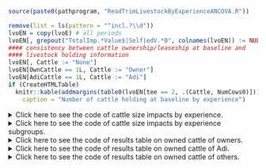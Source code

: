 ```r
source(paste0(pathprogram, "ReadTrimLivestockByExperienceANCOVA.R"))
```
```r
remove(list = ls(pattern = "^incl.?\\d"))
lvoEN = copy(lvoE) # all periods
lvoEN[, grepout("TotalImp.*Value$|Self|edV.*0", colnames(lvoEN)) := NULL]
#### consistency between cattle ownership/leaseship at baseline and 
#### livestock holding information
lvoEN[, Cattle := "None"]
lvoEN[OwnCattle == 1L, Cattle := "Owner"]
lvoEN[AdiCattle == 1L, Cattle := "Adi"]
if (CreateHTMLTable)
  knitr::kable(addmargins(table0(lvoEN[tee == 2, .(Cattle, NumCows0)])), 
    caption = "Number of cattle holding at baseline by experience")
```

<details><summary>Click here to see the code of cattle size impacts by experience.</summary>
```r
source(paste0(pathprogram, "ReadTrimLivestockByExperienceANCOVA.R"))
remove(list = ls(pattern = "^incl.?\\d"))
lvoEN = copy(lvoE) # all periods
lvo3EN = copy(lvo3E) # period 4 only
lvoEN[, grepout("TotalImp.*Value$|Self|edV.*0", colnames(lvoEN)) := NULL]
lvo3EN[, grepout("TotalImp.*Value$|Self|edV.*0", colnames(lvo3EN))  := NULL]
#### consistency between cattle ownership/leaseship 
#### at baseline and livestock holding information
lvoEN[, Cattle := "None"]
lvoEN[OwnCattle == 1L, Cattle := "Own"]
lvoEN[AdiCattle == 1L, Cattle := "Adi"]
addmargins(table0(lvoEN[tee == 2, .(Cattle, NumCows0)]))
FileName <- "NumCowsExperience"
FileNameHeader <- c("", "PovertyStatus", "Attributes",
  "TimeVarying", "TimeVaryingAttributes",
  "TimeVaryingPovertyStatus", "TimeVaryingPovertyStatusAttributes")
regsuffixes <- c("", "P", "a", "T", "Ta", "TP", "TPa")
listheader <- paste0("nae", regsuffixes)
source(paste0(pathprogram, "NumCowsExperienceCovariateSelectionANCOVA2.R"))
jay <- max(as.numeric(gsub("incl", "", ls(pattern = "^incl\\d"))))
DataToUse1 <- DataToUse2 <- rep("lvoEN", 7)
Addseparatingcols <- NULL; Separatingcolwidth <- NULL
Separatingcoltitle <- NULL
Regressands <- rep("NumCows", jay)
tableboxwidth <- 4.5
exclheader <- paste0("excl", regsuffixes)
inclheader <- gsub("ex", "in", exclheader)
dig.depmean <- 0
AddMeanStdColumn <- UseRawDataForDestat <- T
source(paste0(pathprogram, "ANCOVAEstimationFile3.R"))
```
</details>
<details><summary>Click here to see the code of cattle size impacts by experience subgroups.</summary>
```r
FileName0 <- "NumCowsByExperience"
Regressands <- rep("NumCows", 7)
DataToUse1 <- rep("lvoEN", 7)
DataToUse2 <- rep("lvoE3N", 7)
FileNameHeader <- c("", "PovertyStatus", "Attributes",
    "TimeVarying", "TimeVaryingAttributes")
regsuffixes <- c("", "P", "a", "T", "Ta")
listheader <- paste0("cowE", regsuffixes)
exclheader <- paste0("excl", regsuffixes)
inclheader <- gsub("ex", "in", exclheader)
dig.depmean <- 2
if (any(grepl("NumCowsOwnedAtRd1", colnames(lvoEN)))) 
  setnames(lvoEN, "NumCowsOwnedAtRd1", "NumCows0")
#### numcows subsample by experience: own, adi, none
lvoENo <- lvoEN[OwnCattle == 1L, ]
lvoENa <- lvoEN[AdiCattle == 1L, ]
lvoENn <- lvoEN[!(OwnCattle == 1L | AdiCattle == 1L), ]
lvo3ENo <- lvo3EN[OwnCattle == 1L, ]
lvo3ENa <- lvo3EN[AdiCattle == 1L, ]
lvo3ENn <- lvo3EN[!(OwnCattle == 1L | AdiCattle == 1L), ]
Addseparatingcols <- NULL; Separatingcolwidth <- NULL
Separatingcoltitle <- NULL
tableboxwidth <- 4.5
dig.depmean <- 0
for (mm in c("a", "o", "n"))
{
  CreateHTMLTable <- T
  listheader <- paste0("cowE", mm, regsuffixes)
  FileName <- paste0(FileName0, mm)
  if (mm == "o") 
    source(paste0(pathprogram, 
      "NumCowsByExperienceForOwnCovariateSelectionANCOVA2.R")) else
    source(paste0(pathprogram, 
      "NumCowsByExperienceForAdiNoneCovariateSelectionANCOVA2.R"))
  jay <- max(as.numeric(gsub("incl", "", ls(pattern = "^incl\\d"))))
  DataToUse1 <- rep(paste0("lvoEN", mm), jay)
  DataToUse2 <- rep(paste0("lvo3EN", mm), jay)
  exclheader <- paste0("excl", regsuffixes)
  inclheader <- gsub("ex", "in", exclheader)
  AddMeanStdColumn <- UseRawDataForDestat <- T
  source(paste0(pathprogram, "ANCOVAEstimationFile3.R"))
}
centerBox <- 1.1
for (k in 1:length(listheader)) {
  etba <- get(paste0("etba", k)) # adi subsample
  etbo <- get(paste0("etbo", k)) # own subsample
  etbn <- get(paste0("etbn", k)) # no adi nor own subsample
  # fill in empty rows to conform with own subsample
  etba <- rbind(etba[1:grep("p.*HeadL", names(etba[, 1])), ], "", "", 
    etba[-(1:grep("p.*HeadL", names(etba[, 1]))), ])
  etbn <- rbind(etbn[1:grep("p.*HeadL", names(etbn[, 1])), ], "", "", 
    etbn[-(1:grep("p.*HeadL", names(etbn[, 1]))), ])
  etb1 <- cbind(
    etbo[, 1], # covariate names
    etba[, 2], etbo[, 2], etbn[, 2], 
    etba[, 3], etbo[, 3], etbn[, 3]
    )
  etb2 <- cbind(
    etbo[, 1], 
    etba[, 4], etbo[, 4], etbn[, 4], 
    etba[, 5], etbo[, 5], etbn[, 5] 
    )
  ltb1 <- latextab(etb1, 
    hleft = "\\scriptsize\\hfil$", 
    hcenter = c(3.25, rep(centerBox, ncol(etb1)-1)), hright = "$", 
    headercolor = "gray80", adjustlineskip = "-.6ex", delimiterline= NULL,
    alternatecolor2 = "gray90", 
    addseparatingcols = 3, 
    separatingcolwidth = .05, 
    separatingcoltitle = c("mean/std", "(1)"), 
    addsubcoltitlehere = T)
  ltb2 <-  latextab(etb2, 
    hleft = "\\scriptsize\\hfil$", 
    hcenter = c(3.25, rep(centerBox, ncol(etb2)-1)), hright = "$", 
    headercolor = "gray80", adjustlineskip = "-.6ex", delimiterline= NULL,
    alternatecolor2 = "gray90", 
    addseparatingcols = c(3), 
    separatingcolwidth = rep(.05, 1),
    separatingcoltitle = c("(2)", "(3)"), 
    addsubcoltitlehere = T)
  ltb1 <- c(
    ltb1[1:3, ],
    paste(
      "\\rowcolor{gray80}&", 
      paste(
        c(paste("\\makebox[", centerBox, "cm]{\\scriptsize\\sf\\hfil", 
          c("Adi", "Own", "None"), "}")
        , "",
        paste("\\makebox[", centerBox, "cm]{\\scriptsize\\sf\\hfil", 
          c("Adi", "Own", "None"), "}"))
        , collapse = "&")
      , "\\\\[-.0ex]", collapse = ""),
    ltb1[-(1:4), ]
    )
  ltb2 <- c(
    ltb2[1:3, ],
    paste(
      "\\rowcolor{gray80}&", 
        paste(c(paste("\\makebox[", centerBox, "cm]{\\scriptsize\\sf\\hfil", 
          c("Adi", "Own", "None"), "}")
        , "&"), collapse = "&")
      ,
        paste(c(paste("\\makebox[", centerBox, "cm]{\\scriptsize\\sf\\hfil", 
          c("Adi", "Own", "None"), "}")
          ), collapse = "&")
      , 
      "\\\\[-.6ex]", collapse = ""),
    ltb2[-(1:4), ]
    )
  write.tablev(ltb1, 
    paste0(pathsaveHere, FileName0, 1, 
      FileNameHeader[k], "ANCOVAEstimationResults.tex")
    , colnamestrue = F)
  write.tablev(ltb2, 
    paste0(pathsaveHere, FileName0, 2, 
      FileNameHeader[k], "ANCOVAEstimationResults.tex")
    , colnamestrue = F)
}
```
</details>
<details><summary>Click here to see the code of results table on owned cattle of owners.</summary>
Number of owned cattle: Owners  
`r HTML_NumCowsByExperienceoTimeVarying`
</details>

<details><summary>Click here to see the code of results table on owned cattle of Adi.</summary>
Number of owned cattle: Adi  
`r HTML_NumCowsByExperienceaTimeVarying`
</details>

<details><summary>Click here to see the code of results table on owned cattle of others.</summary>
Number of owned cattle: Others  
`r HTML_NumCowsByExperiencenTimeVarying` 
</details>



